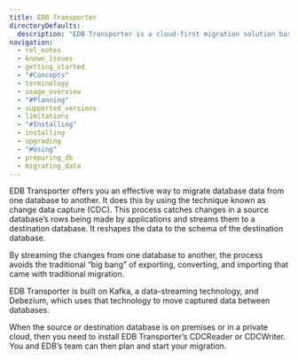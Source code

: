 ```yaml
---
title: EDB Transporter
directoryDefaults:
  description: "EDB Transporter is a cloud-first migration solution based on Debezium and Kafka. Change-event data streaming enables secure, fault-tolerant, and performant migrations to BigAnimal, on-premise EPAS/Postgres, or other cloud-hosted databases."
navigation:
  - rel_notes
  - known_issues
  - getting_started
  - "#Concepts"
  - terminology
  - usage_overview
  - "#Planning"
  - supported_versions
  - limitations
  - "#Installing"
  - installing
  - upgrading
  - "#Using"
  - preparing_db
  - migrating_data
---
```


EDB Transporter offers you an effective way to migrate database data from one database to another. It does this by using the technique known as change data capture (CDC). This process catches changes in a source database’s rows being made by applications and streams them to a destination database. It reshapes the data to the schema of the destination database.

By streaming the changes from one database to another, the process avoids the traditional “big bang” of exporting, converting, and importing that came with traditional migration.

EDB Transporter is built on Kafka, a data-streaming technology, and Debezium, which uses that technology to move captured data between databases.

When the source or destination database is on premises or in a private cloud, then you need to install EDB Transporter’s CDCReader or CDCWriter. You and EDB’s team can then plan and start your migration.
